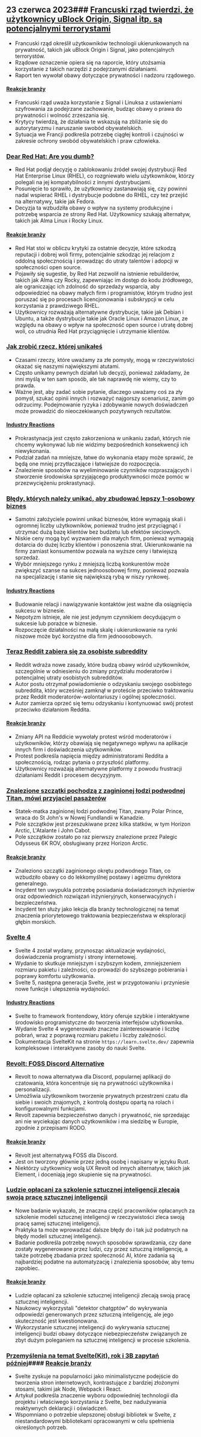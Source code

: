 

<CallToAction />

<Steps>

## 23 czerwca 2023### [Francuski rząd twierdzi, że użytkownicy uBlock Origin, Signal itp. są potencjalnymi terrorystami](https://www.laquadrature.net/en/2023/06/05/criminalization-of-encryption-the-8-december-case/)

- Francuski rząd określił użytkowników technologii ukierunkowanych na prywatność, takich jak uBlock Origin i Signal, jako potencjalnych terrorystów.
- Rządowe oznaczenie opiera się na raporcie, który utożsamia korzystanie z takich narzędzi z podejrzanymi działaniami.
- Raport ten wywołał obawy dotyczące prywatności i nadzoru rządowego.

#### [Reakcje branży](http://news.ycombinator.com/item?id=36428046)

- Francuski rząd uważa korzystanie z Signal i Linuksa z ustawieniami szyfrowania za podejrzane zachowanie, budząc obawy o prawa do prywatności i wolność zrzeszania się.
- Krytycy twierdzą, że działania te wskazują na zbliżanie się do autorytaryzmu i naruszanie swobód obywatelskich.
- Sytuacja we Francji podkreśla potrzebę ciągłej kontroli i czujności w zakresie ochrony swobód obywatelskich i praw człowieka.

### [Dear Red Hat: Are you dumb?](https://www.jeffgeerling.com/blog/2023/dear-red-hat-are-you-dumb)

- Red Hat podjął decyzję o zablokowaniu źródeł swojej dystrybucji Red Hat Enterprise Linux (RHEL), co rozgniewało wielu użytkowników, którzy polegali na jej kompatybilności z innymi dystrybucjami.
- Posunięcie to sprawiło, że użytkownicy zastanawiają się, czy powinni nadal wspierać RHEL i dystrybucje podobne do RHEL, czy też przejść na alternatywy, takie jak Fedora.
- Decyzja ta wzbudziła obawy o wpływ na systemy produkcyjne i potrzebę wsparcia ze strony Red Hat. Użytkownicy szukają alternatyw, takich jak Alma Linux i Rocky Linux.

#### [Reakcje branży](http://news.ycombinator.com/item?id=36436786)

- Red Hat stoi w obliczu krytyki za ostatnie decyzje, które szkodzą reputacji i dobrej woli firmy, potencjalnie szkodząc jej relacjom z oddolną społecznością i prowadząc do utraty talentów i adopcji w społeczności open source.
- Pojawiły się sugestie, by Red Hat zezwolił na istnienie rebuilderów, takich jak Alma czy Rocky, zapewniając im dostęp do kodu źródłowego, ale ograniczając ich zdolność do sprzedaży wsparcia, aby odpowiedzieć na obawy małych firm i programistów, którym trudno jest poruszać się po procesach licencjonowania i subskrypcji w celu korzystania z prawdziwego RHEL.
- Użytkownicy rozważają alternatywne dystrybucje, takie jak Debian i Ubuntu, a także dystrybucje takie jak Oracle Linux i Amazon Linux, ze względu na obawy o wpływ na społeczność open source i utratę dobrej woli, co utrudnia Red Hat przyciągnięcie i utrzymanie klientów.

### [Jak zrobić rzecz, której unikałeś](https://jasonfeifer.beehiiv.com/p/the-thing-that-seems-like-a-bad-idea-maybe-try-it)

- Czasami rzeczy, które uważamy za złe pomysły, mogą w rzeczywistości okazać się naszymi największymi atutami.
- Często unikamy pewnych działań lub decyzji, ponieważ zakładamy, że inni myślą w ten sam sposób, ale tak naprawdę nie wiemy, czy to prawda.
- Ważne jest, aby zadać sobie pytanie, dlaczego uważamy coś za zły pomysł, szukać opinii innych i rozważyć najgorszy scenariusz, zanim go odrzucimy. Podejmowanie ryzyka i zdobywanie nowych doświadczeń może prowadzić do nieoczekiwanych pozytywnych rezultatów.

#### [Industry Reactions](http://news.ycombinator.com/item?id=36427849)

- Prokrastynacja jest często zakorzeniona w unikaniu zadań, których nie chcemy wykonywać lub nie widzimy bezpośrednich konsekwencji ich niewykonania.
- Podział zadań na mniejsze, łatwe do wykonania etapy może sprawić, że będą one mniej przytłaczające i łatwiejsze do rozpoczęcia.
- Znalezienie sposobów na wyeliminowanie czynników rozpraszających i stworzenie środowiska sprzyjającego produktywności może pomóc w przezwyciężeniu prokrastynacji.

### [Błędy, których należy unikać, aby zbudować lepszy 1-osobowy biznes](https://tinyempires.substack.com/p/4-mistakes-to-avoid-to-build-a-better)

- Samotni założyciele powinni unikać biznesów, które wymagają skali i ogromnej liczby użytkowników, ponieważ trudno jest przyciągnąć i utrzymać dużą bazę klientów bez budżetu lub efektów sieciowych.
- Niskie ceny mogą być wyzwaniem dla małych firm, ponieważ wymagają dotarcia do dużej liczby klientów i ponoszenia strat. Ukierunkowanie na firmy zamiast konsumentów pozwala na wyższe ceny i łatwiejszą sprzedaż.
- Wybór mniejszego rynku z mniejszą liczbą konkurentów może zwiększyć szanse na sukces jednoosobowej firmy, ponieważ pozwala na specjalizację i stanie się największą rybą w niszy rynkowej.

#### [Industry Reactions](http://news.ycombinator.com/item?id=36431268)

- Budowanie relacji i nawiązywanie kontaktów jest ważne dla osiągnięcia sukcesu w biznesie.
- Nepotyzm istnieje, ale nie jest jedynym czynnikiem decydującym o sukcesie lub porażce w biznesie.
- Rozpoczęcie działalności na małą skalę i ukierunkowanie na rynki niszowe może być korzystne dla firm jednoosobowych.

### [Teraz Reddit zabiera się za osobiste subreddity](https://toot.cat/@dredmorbius/110588848407336816)

- Reddit wdraża nowe zasady, które budzą obawy wśród użytkowników, szczególnie w odniesieniu do zmiany przydziału moderatorów i potencjalnej utraty osobistych subredditów.
- Autor postu otrzymał powiadomienie o odzyskaniu swojego osobistego subreddita, który wcześniej zamknął w proteście przeciwko traktowaniu przez Reddit moderatorów-wolontariuszy i ogólnej społeczności.
- Autor zamierza oprzeć się temu odzyskaniu i kontynuować swój protest przeciwko działaniom Reddita.

#### [Reakcje branży](http://news.ycombinator.com/item?id=36434885)

- Zmiany API na Reddicie wywołały protest wśród moderatorów i użytkowników, którzy obawiają się negatywnego wpływu na aplikacje innych firm i doświadczenia użytkowników.
- Protest podkreśla napięcia między administratorami Reddita a społecznością, rodząc pytania o przyszłość platformy.
- Użytkownicy rozważają alternatywne platformy z powodu frustracji działaniami Reddit i procesem decyzyjnym.

### [Znalezione szczątki pochodzą z zaginionej łodzi podwodnej Titan, mówi przyjaciel pasażerów](https://www.bbc.com/news/live/world-us-canada-65967464)

- Statek-matka zaginionej łodzi podwodnej Titan, zwany Polar Prince, wraca do St John's w Nowej Fundlandii w Kanadzie.
- Pole szczątków jest przeszukiwane przez kilka statków, w tym Horizon Arctic, L'Atalante i John Cabot.
- Pole szczątków zostało po raz pierwszy znalezione przez Palegic Odysseus 6K ROV, obsługiwany przez Horizon Arctic.

#### [Reakcje branży](http://news.ycombinator.com/item?id=36434173)

- Znaleziono szczątki zaginionego okrętu podwodnego Titan, co wzbudziło obawy co do lekkomyślnej postawy i ageizmu dyrektora generalnego.
- Incydent ten uwypukla potrzebę posiadania doświadczonych inżynierów oraz odpowiednich rozwiązań inżynieryjnych, konserwacyjnych i bezpieczeństwa.
- Incydent ten służy jako lekcja dla branży technologicznej na temat znaczenia priorytetowego traktowania bezpieczeństwa w eksploracji głębin morskich.

### [Svelte 4](https://svelte.dev/blog/svelte-4)

- Svelte 4 został wydany, przynosząc aktualizacje wydajności, doświadczenia programisty i strony internetowej.
- Wydanie to skutkuje mniejszym i szybszym kodem, zmniejszeniem rozmiaru pakietu i zależności, co prowadzi do szybszego pobierania i poprawy komfortu użytkowania.
- Svelte 5, następna generacja Svelte, jest w przygotowaniu i przyniesie nowe funkcje i ulepszenia wydajności.

#### [Industry Reactions](http://news.ycombinator.com/item?id=36432272)

- Svelte to framework frontendowy, który oferuje szybkie i interaktywne środowisko programistyczne do tworzenia interfejsów użytkownika.
- Wydanie Svelte 4 wygenerowało znaczne zainteresowanie i liczbę pobrań, wraz z poprawą rozmiaru pakietu i liczby zależności.
- Dokumentacja SvelteKit na stronie `https://learn.svelte.dev/` zapewnia kompleksowe i interaktywne zasoby do nauki Svelte.

### [Revolt: FOSS Discord Alternative](https://revolt.chat/)

- Revolt to nowa alternatywa dla Discord, popularnej aplikacji do czatowania, która koncentruje się na prywatności użytkownika i personalizacji.
- Umożliwia użytkownikom tworzenie prywatnych przestrzeni czatu dla siebie i swoich znajomych, z kontrolą dostępu opartą na rolach i konfigurowalnymi funkcjami.
- Revolt zapewnia bezpieczeństwo danych i prywatność, nie sprzedając ani nie wyciekając danych użytkowników i ma siedzibę w Europie, zgodnie z przepisami RODO.

#### [Reakcje branży](http://news.ycombinator.com/item?id=36433842)

- Revolt jest alternatywą FOSS dla Discord.
- Jest on tworzony głównie przez jedną osobę i napisany w języku Rust.
- Niektórzy użytkownicy wolą UX Revolt od innych alternatyw, takich jak Element, i doceniają jego skupienie się na prywatności.

### [Ludzie opłacani za szkolenie sztucznej inteligencji zlecają swoją pracę sztucznej inteligencji](https://www.technologyreview.com/2023/06/22/1075405/the-people-paid-to-train-ai-are-outsourcing-their-work-to-ai/)

- Nowe badanie wykazało, że znaczna część pracowników opłacanych za szkolenie modeli sztucznej inteligencji w rzeczywistości zleca swoją pracę samej sztucznej inteligencji.
- Praktyka ta może wprowadzać dalsze błędy do i tak już podatnych na błędy modeli sztucznej inteligencji.
- Badanie podkreśla potrzebę nowych sposobów sprawdzania, czy dane zostały wygenerowane przez ludzi, czy przez sztuczną inteligencję, a także potrzebę zbadania przez społeczność AI, które zadania są najbardziej podatne na automatyzację i znalezienia sposobów, aby temu zapobiec.

#### [Reakcje branży](http://news.ycombinator.com/item?id=36432279)

- Ludzie opłacani za szkolenie sztucznej inteligencji zlecają swoją pracę sztucznej inteligencji.
- Naukowcy wykorzystali "detektor chatgptów" do wykrywania odpowiedzi generowanych przez sztuczną inteligencję, ale jego skuteczność jest kwestionowana.
- Wykorzystanie sztucznej inteligencji do wykrywania sztucznej inteligencji budzi obawy dotyczące niebezpieczeństw związanych ze zbyt dużym poleganiem na sztucznej inteligencji w procesie szkolenia.

### [Przemyślenia na temat Svelte(Kit), rok i 3B zapytań później](https://claudioholanda.ch/en/blog/svelte-kit-after-3-billion-requests/)#### [Reakcje branży](http://news.ycombinator.com/item?id=36427583)

- Svelte zyskuje na popularności jako minimalistyczne podejście do tworzenia stron internetowych, kontrastujące z bardziej złożonymi stosami, takimi jak Node, Webpack i React.
- Artykuł podkreśla znaczenie wyboru odpowiedniej technologii dla projektu i właściwego korzystania z Svelte, bez nadużywania reaktywnych deklaracji i oświadczeń.
- Wspomniano o potrzebie ulepszonej obsługi bibliotek w Svelte, z niestandardowymi bibliotekami opracowanymi w celu spełnienia określonych potrzeb.

</Steps>
